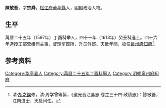 {{Otheruses|other=名为陈宗舜的其他人物|陈宗舜}}

'''陳敏吾'''，字'''宗舜'''，[[松江府|松江府]][[華亭縣|華亭縣]]人，[[明朝|明朝]]政治人物。

== 生平 ==
萬曆二十五年（1597年）丁酉科举人，四十一年（1613年）癸丑科進士。四十六年选授工部营缮司主事，督理军器所，升员外郎。天啟年間，擔任[[泉州府|泉州府]][[知府|知府]]<ref>清·[[胡之鋘|胡之鋘]]修，清·周学曾等纂，《道光晋江县志·卷之三十四·政绩志》：陈敏吾，江南进士，天启间任。</ref>。

==参考资料==
{{reflist}}

{{start box}}
{{s-off}}
{{succession box|[[謝璉_(萬曆進士)|谢琏]]|[[辂之铬|辂之铬]]|[[泉州府|泉州府]][[知府|知府]]|天啟年間}}
{{end box}}

{{萬曆四十一年癸丑科殿試金榜}}

{{Authority control}}

{{DEFAULTSORT:Chen陳}}
[[Category:华亭县人|Category:华亭县人]]
[[Category:萬曆二十五年丁酉科舉人|Category:萬曆二十五年丁酉科舉人]]
[[Category:明朝泉州府知府|Category:明朝泉州府知府]]


{{明朝人物小作品}}